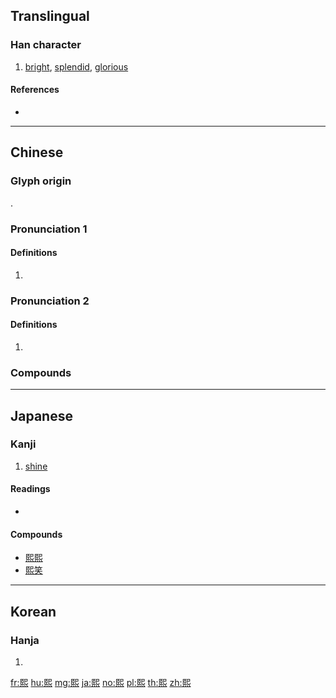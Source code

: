 {{also|煕|熈|焈|凞}}
==Translingual==

===Han character===
{{Han char|rn=86|rad=火|as=10|sn=14|four=77331|canj=SUF,XSUF|ids=⿱巸灬}}

# [[bright]], [[splendid]], [[glorious]]

====References====
* {{Han ref|kx=0678.161|hdz=32226.060|uh=7199|ud=29081|bh=BAB3|bd=47795}}

----

==Chinese==
{{zh-forms|alt=焈,熈,煕}}

===Glyph origin===
{{Han etym}}
{{Han compound|巸|火|c1=p|c2=s|t2=fire|ls=psc|alt2=灬}}.

===Pronunciation 1===
{{zh-pron
|m=xī
|c=hei1
|mn=hi
|mc=y
|oc=y
|cat=
}}

====Definitions====
{{zh-hanzi}}

# {{rfdef|zh}}

===Pronunciation 2===
{{zh-pron
|m=yí
|c=
|mc=
|oc=
|cat=
}}

====Definitions====
{{zh-hanzi}}

# {{surname|lang=zh}} {{attention|zh|some websites claim this belongs to 煕}}

===Compounds===
{{zh-der|光熙|劉熙|太熙|孔祥熙|康熙|康熙字典|徐熙|民熙物阜|淳熙|淳熙閣帖|熙來攘往|熙寧|熙怡|熙攘|熙春|熙朝|熙洽|熙熙|熙熙壤壤|熙熙攘攘|熙熙融融|物阜民熙|王熙鳳|緝熙|郭熙|重熙|重熙累洽|雍熙}}

----

==Japanese==

===Kanji===
{{ja-kanji|grade=|rs=火10}}

# [[shine]]

====Readings====
* {{ja-readings|on=[[き]] (ki)|kun=[[ひかり]] (hikari), [[ひかる]] (hikaru)}}

====Compounds====
* [[熙熙]]
* [[熙笑]]

----

==Korean==

===Hanja===
{{ko-hanja|hangeul=희|eumhun=|rv=hui|mr=hŭi|y=huy}}

# {{defn|lang=ko|sort=火10}}

[[fr:熙]]
[[hu:熙]]
[[mg:熙]]
[[ja:熙]]
[[no:熙]]
[[pl:熙]]
[[th:熙]]
[[zh:熙]]